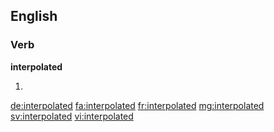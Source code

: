 ==English==

===Verb===
'''interpolated'''

# {{past of|interpolate}}

[[de:interpolated]]
[[fa:interpolated]]
[[fr:interpolated]]
[[mg:interpolated]]
[[sv:interpolated]]
[[vi:interpolated]]